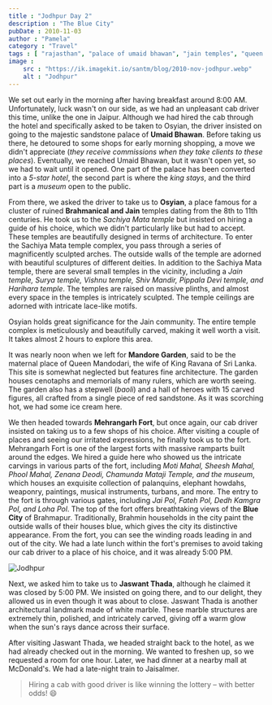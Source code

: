 ```yaml
---
title : "Jodhpur Day 2"
description : "The Blue City"
pubDate : 2010-11-03
author : "Pamela"
category : "Travel"
tags : [ "rajasthan", "palace of umaid bhawan", "jain temples", "queen mandodri", "sachiya mata templesachiya mata temple",]
image :
    src : "https://ik.imagekit.io/santm/blog/2010-nov-jodhpur.webp"
    alt : "Jodhpur"
---
```



We set out early in the morning after having breakfast around 8:00 AM. Unfortunately, luck wasn't on our side, as we had an unpleasant cab driver this time, unlike the one in Jaipur. Although we had hired the cab through the hotel and specifically asked to be taken to Osyian, the driver insisted on going to the majestic sandstone palace of **Umaid Bhawan**. Before taking us there, he detoured to some shops for early morning shopping, a move we didn't appreciate (*they receive commissions when they take clients to these places*). Eventually, we reached Umaid Bhawan, but it wasn't open yet, so we had to wait until it opened. One part of the palace has been converted into a *5-star hotel*, the second part is where the *king stays*, and the third part is a *museum* open to the public.

From there, we asked the driver to take us to **Osyian**, a place famous for a cluster of ruined **Brahmanical and Jain** temples dating from the 8th to 11th centuries. He took us to the *Sachiya Mata temple* but insisted on hiring a guide of his choice, which we didn't particularly like but had to accept. These temples are beautifully designed in terms of architecture. To enter the Sachiya Mata temple complex, you pass through a series of magnificently sculpted arches. The outside walls of the temple are adorned with beautiful sculptures of different deities. In addition to the Sachiya Mata temple, there are several small temples in the vicinity, including a *Jain temple, Surya temple, Vishnu temple, Shiv Mandir, Pippala Devi temple, and Harihara temple*. The temples are raised on massive plinths, and almost every space in the temples is intricately sculpted. The temple ceilings are adorned with intricate lace-like motifs.

Osyian holds great significance for the Jain community. The entire temple complex is meticulously and beautifully carved, making it well worth a visit. It takes almost 2 hours to explore this area.

It was nearly noon when we left for **Mandore Garden**, said to be the maternal place of Queen Mandodari, the wife of King Ravana of Sri Lanka. This site is somewhat neglected but features fine architecture. The garden houses cenotaphs and memorials of many rulers, which are worth seeing. The garden also has a stepwell (*baoli*) and a hall of heroes with 15 carved figures, all crafted from a single piece of red sandstone. As it was scorching hot, we had some ice cream here.

We then headed towards **Mehrangarh Fort**, but once again, our cab driver insisted on taking us to a few shops of his choice. After visiting a couple of places and seeing our irritated expressions, he finally took us to the fort. Mehrangarh Fort is one of the largest forts with massive ramparts built around the edges. We hired a guide here who showed us the intricate carvings in various parts of the fort, including *Moti Mahal, Sheesh Mahal, Phool Mahal, Zenana Deodi, Chamunda Mataji Temple, and the museum*, which houses an exquisite collection of palanquins, elephant howdahs, weaponry, paintings, musical instruments, turbans, and more. The entry to the fort is through various gates, including *Jai Pol, Fateh Pol, Dedh Kamgra Pol, and Loha Pol*. The top of the fort offers breathtaking views of the **Blue City** of Brahmapur. Traditionally, Brahmin households in the city paint the outside walls of their houses blue, which gives the city its distinctive appearance. From the fort, you can see the winding roads leading in and out of the city. We had a late lunch within the fort's premises to avoid taking our cab driver to a place of his choice, and it was already 5:00 PM.

<Image src={pic1} alt="Jodhpur"/>

Next, we asked him to take us to **Jaswant Thada**, although he claimed it was closed by 5:00 PM. We insisted on going there, and to our delight, they allowed us in even though it was about to close. Jaswant Thada is another architectural landmark made of white marble. These marble structures are extremely thin, polished, and intricately carved, giving off a warm glow when the sun's rays dance across their surface.

After visiting Jaswant Thada, we headed straight back to the hotel, as we had already checked out in the morning. We wanted to freshen up, so we requested a room for one hour. Later, we had dinner at a nearby mall at McDonald's. We had a late-night train to Jaisalmer.

> Hiring a cab with good driver is like winning the lottery – with better odds! 😄